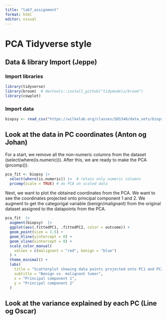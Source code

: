 ```yaml
---
title: "lab7_assignment"
format: html
editor: visual
---
```


# PCA Tidyverse style

## **Data & library Import (Jeppe)**

### Import libraries

```r
library(tidyverse)
library(broom)  # devtools::install_github("tidymodels/broom")
library(cowplot)


```

### Import data

```r
biopsy <- read_csv("https://wilkelab.org/classes/SDS348/data_sets/biopsy.csv")
```

## Look at the data in PC coordinates (Anton og Johan)
For a start, we remove all the non-numeric columns from the dataset (select(where(is.numeric))). After this, we are ready to make the PCA (prcomp()).

```r
pca_fit <- biopsy |> 
  select(where(is.numeric)) |>  # retain only numeric columns
  prcomp(scale = TRUE) # do PCA on scaled data
```

Next, we want to plot the obtained coordinates from the PCA. We want to see the coordinates projected onto principal component 1 and 2. We augment to get the categorigal variable (benign/malignant) from the original dataset assigned to the datapoints from the PCA.

```r
pca_fit  |> 
  augment(biopsy)  |>
  ggplot(aes(.fittedPC1, .fittedPC2, color = outcome)) + 
  geom_point(size = 1.5) +
  geom_hline(yintercept = 0) +
  geom_vline(xintercept = 0) +
  scale_color_manual(
    values = c(malignant = "red", benign = "blue")
  ) +
  theme_minimal() +
  labs(
    title = "Scatterplot showing data points projected onto PC1 and PC2",
    subtitle = "Benign vs. malignant tumor",
    x = "Principal component 1",
    y = "Principal component 2"
  )
```




## Look at the variance explained by each PC (Line og Oscar)
